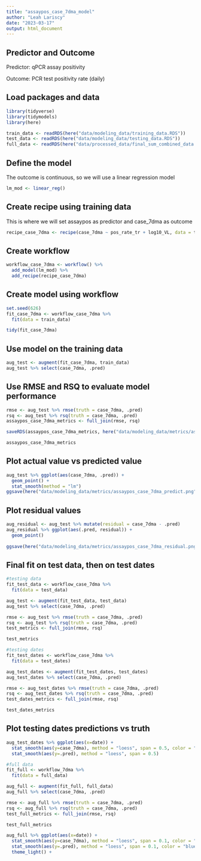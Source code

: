 ```yaml
---
title: "assaypos_case_7dma_model"
author: "Leah Lariscy"
date: "2023-03-17"
output: html_document
---
```


## Predictor and Outcome

Predictor: qPCR assay positivity

Outcome: PCR test positivity rate (daily)

## Load packages and data

```r
library(tidyverse)
library(tidymodels)
library(here)
```

```r
train_data <- readRDS(here("data/modeling_data/training_data.RDS"))
test_data <- readRDS(here("data/modeling_data/testing_data.RDS"))
full_data <- readRDS(here("data/processed_data/final_sum_combined_data.RDS"))
```

## Define the model

The outcome is continuous, so we will use a linear regression model

```r
lm_mod <- linear_reg()
```

## Create recipe using training data

This is where we will set assaypos as predictor and case_7dma as outcome

```r
recipe_case_7dma <- recipe(case_7dma ~ pos_rate_tr + log10_VL, data = train_data)
```

## Create workflow

```r
workflow_case_7dma <- workflow() %>% 
  add_model(lm_mod) %>% 
  add_recipe(recipe_case_7dma)
```

## Create model using workflow

```r
set.seed(626)
fit_case_7dma <- workflow_case_7dma %>% 
  fit(data = train_data)

tidy(fit_case_7dma)
```

## Use model on the training data

```r
aug_test <- augment(fit_case_7dma, train_data)
aug_test %>% select(case_7dma, .pred)
```

## Use RMSE and RSQ to evaluate model performance

```r
rmse <- aug_test %>% rmse(truth = case_7dma, .pred)
rsq <- aug_test %>% rsq(truth = case_7dma, .pred)
assaypos_case_7dma_metrics <- full_join(rmse, rsq)

saveRDS(assaypos_case_7dma_metrics, here("data/modeling_data/metrics/assaypos_case_7dma_performance.RDS"))

assaypos_case_7dma_metrics

```

## Plot actual value vs predicted value

```r
aug_test %>% ggplot(aes(case_7dma, .pred)) +
  geom_point() +
  stat_smooth(method = "lm")
ggsave(here("data/modeling_data/metrics/assaypos_case_7dma_predict.png"))
```

## Plot residual values

```r
aug_residual <- aug_test %>% mutate(residual = case_7dma - .pred)
aug_residual %>% ggplot(aes(.pred, residual)) +
  geom_point() 
  
ggsave(here("data/modeling_data/metrics/assaypos_case_7dma_residual.png"))
```

## Final fit on test data, then on test dates

```r
#testing data
fit_test_data <- workflow_case_7dma %>% 
  fit(data = test_data)

aug_test <- augment(fit_test_data, test_data)
aug_test %>% select(case_7dma, .pred)

rmse <- aug_test %>% rmse(truth = case_7dma, .pred)
rsq <- aug_test %>% rsq(truth = case_7dma, .pred)
test_metrics <- full_join(rmse, rsq)

test_metrics
```

```r
#testing dates
fit_test_dates <- workflow_case_7dma %>% 
  fit(data = test_dates)

aug_test_dates <- augment(fit_test_dates, test_dates)
aug_test_dates %>% select(case_7dma, .pred)

rmse <- aug_test_dates %>% rmse(truth = case_7dma, .pred)
rsq <- aug_test_dates %>% rsq(truth = case_7dma, .pred)
test_dates_metrics <- full_join(rmse, rsq)

test_dates_metrics
```

## Plot testing dates predictions vs truth

```r
aug_test_dates %>% ggplot(aes(x=date)) +
  stat_smooth(aes(y=case_7dma), method = "loess", span = 0.5, color = "black") +
  stat_smooth(aes(y=.pred), method = "loess", span = 0.5)
```

```r
#full data
fit_full <- workflow_7dma %>% 
  fit(data = full_data)

aug_full <- augment(fit_full, full_data)
aug_full %>% select(case_7dma, .pred)

rmse <- aug_full %>% rmse(truth = case_7dma, .pred)
rsq <- aug_full %>% rsq(truth = case_7dma, .pred)
test_full_metrics <- full_join(rmse, rsq)

test_full_metrics
```

```r
aug_full %>% ggplot(aes(x=date)) +
  stat_smooth(aes(y=case_7dma), method = "loess", span = 0.1, color = "black", fill = "black") +
  stat_smooth(aes(y=.pred), method = "loess", span = 0.1, color = "blue", fill = "blue") +
  theme_light() +
  

```
